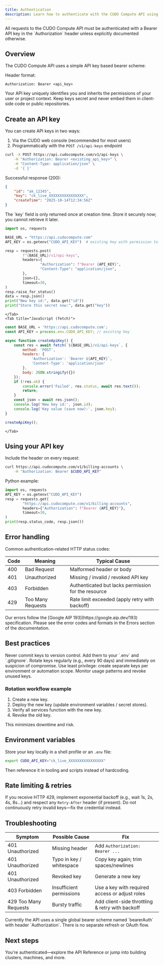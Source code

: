 ```yaml
---
title: Authentication
description: Learn how to authenticate with the CUDO Compute API using bearer API keys, manage key rotation, and avoid common errors.
---
```


<Note>
All requests to the CUDO Compute API must be authenticated with a Bearer API key in the `Authorization` header unless explicitly documented otherwise.
</Note>

## Overview

The CUDO Compute API uses a simple API key based bearer scheme:

Header format:

```http
Authorization: Bearer <api_key>
```

Your API key uniquely identifies you and inherits the permissions of your user or project context. Keep keys secret and never embed them in client-side code or public repositories.

## Create an API key

You can create API keys in two ways:

1. Via the CUDO web console (recommended for most users)
2. Programmatically with the `POST /v1/api-keys` endpoint

<Tabs>
	<Tab title="cURL">

```bash
curl -X POST https://api.cudocompute.com/v1/api-keys \
	-H "Authorization: Bearer <existing_api_key>" \
	-H "Content-Type: application/json" \
	-d '{ }'
```

Successful response (200):

```json
{
	"id": "ak_12345",
	"key": "ck_live_XXXXXXXXXXXXXXXX",
	"createTime": "2025-10-14T12:34:56Z"
}
```

<Warning>
The `key` field is only returned once at creation time. Store it securely now; you cannot retrieve it later.
</Warning>
	</Tab>
	<Tab title="Python (requests)">

```python
import os, requests

BASE_URL = "https://api.cudocompute.com"
API_KEY = os.getenv("CUDO_API_KEY")  # existing key with permission to create more keys

resp = requests.post(
		f"{BASE_URL}/v1/api-keys",
		headers={
				"Authorization": f"Bearer {API_KEY}",
				"Content-Type": "application/json",
		},
		json={},
		timeout=30,
)
resp.raise_for_status()
data = resp.json()
print("New key id:", data.get("id"))
print("Store this secret now:", data.get("key"))
```
	</Tab>
	<Tab title="JavaScript (fetch)">

```js
const BASE_URL = 'https://api.cudocompute.com';
const API_KEY = process.env.CUDO_API_KEY; // existing key

async function createApiKey() {
	const res = await fetch(`${BASE_URL}/v1/api-keys`, {
		method: 'POST',
		headers: {
			'Authorization': `Bearer ${API_KEY}`,
			'Content-Type': 'application/json'
		},
		body: JSON.stringify({})
	});
	if (!res.ok) {
		console.error('Failed', res.status, await res.text());
		return;
	}
	const json = await res.json();
	console.log('New key id:', json.id);
	console.log('Key value (save now):', json.key);
}

createApiKey();
```
	</Tab>
</Tabs>


## Using your API key

Include the header on every request:

```bash
curl https://api.cudocompute.com/v1/billing-accounts \
	-H "Authorization: Bearer $CUDO_API_KEY"
```

Python example:

```python
import os, requests
API_KEY = os.getenv("CUDO_API_KEY")
resp = requests.get(
		"https://api.cudocompute.com/v1/billing-accounts",
		headers={"Authorization": f"Bearer {API_KEY}"},
		timeout=30,
)
print(resp.status_code, resp.json())
```

## Error handling

Common authentication-related HTTP status codes:

| Code | Meaning | Typical Cause |
|------|---------|---------------|
| 400 | Bad Request | Malformed header or body |
| 401 | Unauthorized | Missing / invalid / revoked API key |
| 403 | Forbidden | Authenticated but lacks permission for the resource |
| 429 | Too Many Requests | Rate limit exceeded (apply retry with backoff) |


<Note>
Our errors follow the [Google AIP 193](https://google.aip.dev/193) specification. Please see the error codes and formats in the <Link href="/mdocs/api-reference/errors">Errors</Link> section of the documentation.
</Note>

## Best practices

<Checklist>
	<CheckItem>Never commit keys to version control. Add them to your `.env` and `.gitignore`.</CheckItem>
	<CheckItem>Rotate keys regularly (e.g., every 90 days) and immediately on suspicion of compromise.</CheckItem>
	<CheckItem>Use least privilege: create separate keys per environment or automation scope.</CheckItem>
	<CheckItem>Monitor usage patterns and revoke unused keys.</CheckItem>
</Checklist>

### Rotation workflow example

1. Create a new key.
2. Deploy the new key (update environment variables / secret stores).
3. Verify all services function with the new key.
4. Revoke the old key.

This minimizes downtime and risk.

## Environment variables

Store your key locally in a shell profile or an `.env` file:

```bash
export CUDO_API_KEY="ck_live_XXXXXXXXXXXXXXXX"
```

Then reference it in tooling and scripts instead of hardcoding.

## Rate limiting & retries

If you receive HTTP 429, implement exponential backoff (e.g., wait 1s, 2s, 4s, 8s...) and respect any `Retry-After` header (if present). Do not continuously retry invalid keys—fix the credential instead.

## Troubleshooting

| Symptom | Possible Cause | Fix |
|---------|----------------|-----|
| 401 Unauthorized | Missing header | Add `Authorization: Bearer ...` |
| 401 Unauthorized | Typo in key / whitespace | Copy key again; trim spaces/newlines |
| 401 Unauthorized | Revoked key | Generate a new key | 
| 403 Forbidden | Insufficient permissions | Use a key with required access or adjust roles |
| 429 Too Many Requests | Bursty traffic | Add client-side throttling & retry with backoff |

<Note>
Currently the API uses a single global bearer scheme named `bearerAuth` with header `Authorization`. There is no separate refresh or OAuth flow.
</Note>

## Next steps

You're authenticated—explore the <Link href="/mdocs/api-reference/introduction">API Reference</Link> or jump into building clusters, machines, and more.

